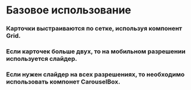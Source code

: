 
# Базовое использование

### Карточки  выстраиваются по сетке, используя компонент **Grid**.
<Playground>
    <ContentArea>
        <CardsBox>
            <Card title={title} text={text} button={button} link={link} imageSrc={img} />
            <Card title={title} text={text} button={button} link={link} imageSrc={img} />
        </CardsBox>
    </ContentArea>
</Playground>

### Если карточек больше двух, то на мобильном разрешении используется слайдер.
<Playground>
    <ContentArea>
        <CardsBox>
            <Card title={title} text={text} button={button} link={link} imageSrc={img} />
            <Card title={title} text={text} button={button} link={link} imageSrc={img} />
            <Card title={title} text={text} button={button} link={link} imageSrc={img} />
            <Card title={title} text={text} button={button} link={link} imageSrc={img} />
        </CardsBox>
    </ContentArea>
</Playground>

### Если нужен слайдер на всех разрешениях, то необходимо использовать компонет **CarouselBox**.
<Playground>
    <ContentArea>
        <CarouselBox>
            <Card title={title} text={text} button={button} link={link} imageSrc={img} />
            <Card title={title} text={text} button={button} link={link} imageSrc={img} />
            <Card title={title} text={text} button={button} link={link} imageSrc={img} />
            <Card title={title} text={text} button={button} link={link} imageSrc={img} />
            <Card title={title} text={text} button={button} link={link} imageSrc={img} />
            <Card title={title} text={text} button={button} link={link} imageSrc={img} />
        </CarouselBox>
    </ContentArea>
</Playground>
